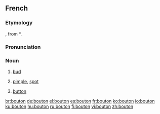 ==French==
===Etymology===
{{OF.|fr}} {{term|boton}}, from {{LL.|fr}} *{{term||buttōnem}}.

===Pronunciation===
{{IPA|/butɔ̃/}}

===Noun===
{{fr-noun|m}}

# {{botany|lang=fr}} [[bud]]
# [[pimple]], [[spot]]
# {{context|clothing|technology|lang=fr}} [[button]]

[[br:bouton]]
[[de:bouton]]
[[el:bouton]]
[[es:bouton]]
[[fr:bouton]]
[[ko:bouton]]
[[io:bouton]]
[[ku:bouton]]
[[hu:bouton]]
[[ru:bouton]]
[[fi:bouton]]
[[vi:bouton]]
[[zh:bouton]]